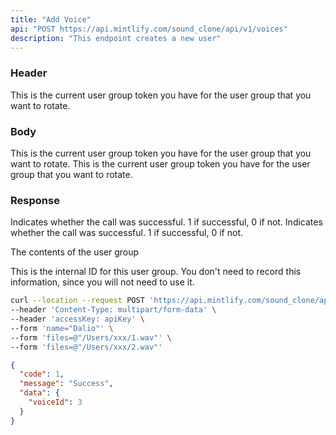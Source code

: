 ---
title: "Add Voice"
api: "POST https://api.mintlify.com/sound_clone/api/v1/voices"
description: "This endpoint creates a new user"
---

### Header
<ParamField header="accessKey"   type="string" required>
  This is the current user group token you have for the user group that you want
  to rotate.
</ParamField>

### Body

<ParamField body="name" type="string" required>
  This is the current user group token you have for the user group that you want
  to rotate.
</ParamField>
<ParamField body="files" type="files" required>
  This is the current user group token you have for the user group that you want
  to rotate.
</ParamField>

### Response

<ResponseField name="code" type="number">
  Indicates whether the call was successful. 1 if successful, 0 if not.
</ResponseField>

<ResponseField name="message" type="string">
  Indicates whether the call was successful. 1 if successful, 0 if not.
</ResponseField>

<ResponseField name="data" type="object">

The contents of the user group

<Expandable title="Toggle object">

<ResponseField name="voiceId" type="string">
  This is the internal ID for this user group. You don't need to record this
  information, since you will not need to use it.
</ResponseField>

</Expandable>

</ResponseField>

<RequestExample>

```bash Example Request
curl --location --request POST 'https://api.mintlify.com/sound_clone/api/v1/voices' \
--header 'Content-Type: multipart/form-data' \
--header 'accessKey: apiKey' \
--form 'name="Dalio"' \
--form 'files=@"/Users/xxx/1.wav"' \
--form 'files=@"/Users/xxx/2.wav"'
```
</RequestExample>

<ResponseExample>

```json Response
{
  "code": 1,
  "message": "Success",
  "data": {
    "voiceId": 3
  }
}
```

</ResponseExample>
